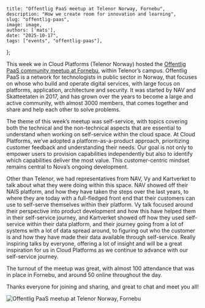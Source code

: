     title: "Offentlig PaaS meetup at Telenor Norway, Fornebu",
    description: "How we create room for innovation and learning",
    slug: "offentlig-paas",
    image: image,
    authors: ['mats'],
    date: "2025-10-17",
    tags: ["events", "offentlig-paas"],
};

This week we in Cloud Platforms (Telenor Norway) hosted the [Offentlig PaaS
community meetup at Fornebu](https://offentlig-paas.no/fagdag/2025-10-15-selvbetjening-fagdag),
within Telenor’s campus. Offentlig PaaS is a network for technologists in
public sector in Norway, that focuses on whose who build and operate digital
services, with large focus on platforms, application, architecture and security.
It was started by NAV and Skatteetaten in 2017, and has grown over the years to
become a large and active community, with almost 3000 members, that comes
together and share and help each other to solve problems.

The theme of this week’s meetup was self-service, with topics covering both the
technical and the non-technical aspects that are essential to understand when
working on self-service within the cloud space. At Cloud Platforms, we’ve
adopted a platform-as-a-product approach, prioritizing customer feedback and
understanding their needs. Our goal is not only to empower users to provision
capabilities independently but also to identify which capabilities deliver the
most value. This customer-centric mindset remains central to Nova’s ongoing
development.

Other than Telenor, we had representatives from NAV, Vy and Kartverket to talk
about what they were doing within this space. NAV showed off their NAIS
platform, and how they have taken the steps over the last years, to where they
are today with a full-fledged front end that their customers can use to
self-serve themselves within their platform. Vy talk focused around their
perspective into product development and how this have helped them in their
self-service journey, and Kartverket showed off how they used self-service
within their data platform, and their journey going from a lot of systems with a
lot of data spread around, to figuring out who the customer is and how they have
made their data available through self-service. Really inspiring talks by
everyone, offering a lot of insight and will be a great inspiration for us in
Cloud Platforms as we continue to advance with our self-service journey.

The turnout of the meetup was great, with almost 100 attendance that was in
place in Fornebu, and around 50 online throughout the day.

Thanks everyone for joining and sharing, and great to chat and meet you all!

<img src={image2} alt="Offentlig PaaS meetup at Telenor Norway, Fornebu" />
